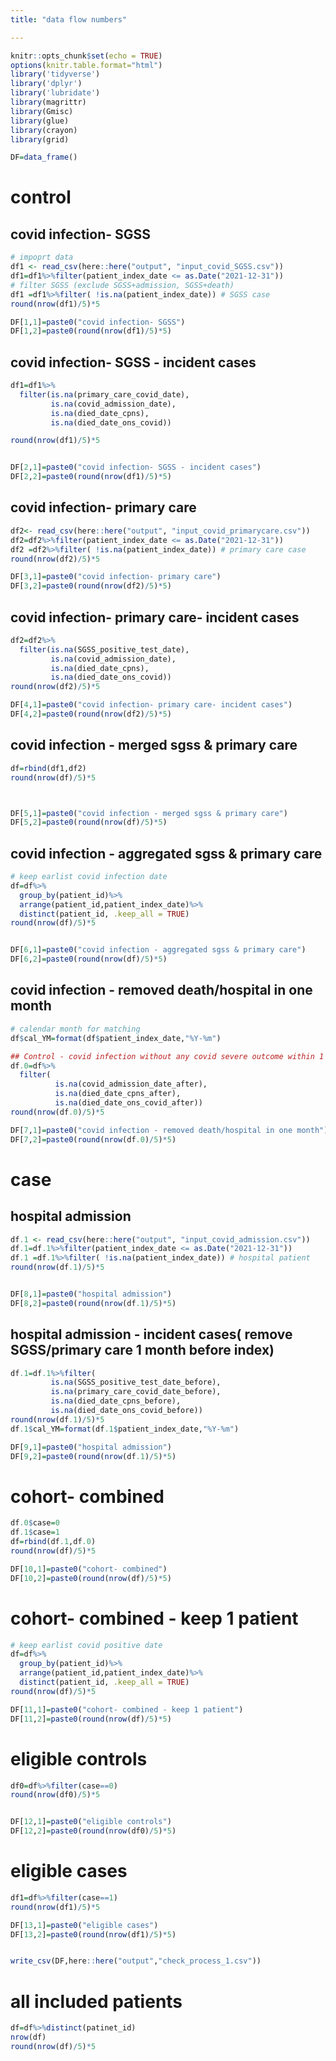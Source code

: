 ```yaml
---
title: "data flow numbers"

---
```


```r
knitr::opts_chunk$set(echo = TRUE)
options(knitr.table.format="html")
library('tidyverse')
library('dplyr')
library('lubridate')
library(magrittr)
library(Gmisc)
library(glue)
library(crayon)
library(grid)
```

```r
DF=data_frame()
```


# control
## covid infection- SGSS
```r
# impoprt data
df1 <- read_csv(here::here("output", "input_covid_SGSS.csv"))
df1=df1%>%filter(patient_index_date <= as.Date("2021-12-31"))
# filter SGSS (exclude SGSS+admission, SGSS+death)
df1 =df1%>%filter( !is.na(patient_index_date)) # SGSS case
round(nrow(df1)/5)*5

DF[1,1]=paste0("covid infection- SGSS")
DF[1,2]=paste0(round(nrow(df1)/5)*5)
```

## covid infection- SGSS - incident cases
```r
df1=df1%>%
  filter(is.na(primary_care_covid_date),
         is.na(covid_admission_date),
         is.na(died_date_cpns), 
         is.na(died_date_ons_covid))

round(nrow(df1)/5)*5


DF[2,1]=paste0("covid infection- SGSS - incident cases")
DF[2,2]=paste0(round(nrow(df1)/5)*5)
```

## covid infection- primary care
```r
df2<- read_csv(here::here("output", "input_covid_primarycare.csv"))
df2=df2%>%filter(patient_index_date <= as.Date("2021-12-31"))
df2 =df2%>%filter( !is.na(patient_index_date)) # primary care case
round(nrow(df2)/5)*5

DF[3,1]=paste0("covid infection- primary care")
DF[3,2]=paste0(round(nrow(df2)/5)*5)
```

## covid infection- primary care- incident cases
```r
df2=df2%>%
  filter(is.na(SGSS_positive_test_date),
         is.na(covid_admission_date),
         is.na(died_date_cpns), 
         is.na(died_date_ons_covid))
round(nrow(df2)/5)*5

DF[4,1]=paste0("covid infection- primary care- incident cases")
DF[4,2]=paste0(round(nrow(df2)/5)*5)

```

## covid infection - merged sgss & primary care
```r
df=rbind(df1,df2)
round(nrow(df)/5)*5



DF[5,1]=paste0("covid infection - merged sgss & primary care")
DF[5,2]=paste0(round(nrow(df)/5)*5)

```

## covid infection - aggregated sgss & primary care
```r
# keep earlist covid infection date
df=df%>%
  group_by(patient_id)%>%
  arrange(patient_id,patient_index_date)%>%
  distinct(patient_id, .keep_all = TRUE)
round(nrow(df)/5)*5


DF[6,1]=paste0("covid infection - aggregated sgss & primary care")
DF[6,2]=paste0(round(nrow(df)/5)*5)
```

## covid infection - removed death/hospital in one month
```r
# calendar month for matching
df$cal_YM=format(df$patient_index_date,"%Y-%m")

## Control - covid infection without any covid severe outcome within 1 month
df.0=df%>%
  filter(
          is.na(covid_admission_date_after),
          is.na(died_date_cpns_after),
          is.na(died_date_ons_covid_after))
round(nrow(df.0)/5)*5

DF[7,1]=paste0("covid infection - removed death/hospital in one month")
DF[7,2]=paste0(round(nrow(df.0)/5)*5)
```

# case

## hospital admission
```r
df.1 <- read_csv(here::here("output", "input_covid_admission.csv"))
df.1=df.1%>%filter(patient_index_date <= as.Date("2021-12-31"))
df.1 =df.1%>%filter( !is.na(patient_index_date)) # hospital patient
round(nrow(df.1)/5)*5


DF[8,1]=paste0("hospital admission")
DF[8,2]=paste0(round(nrow(df.1)/5)*5)


```

## hospital admission - incident cases( remove SGSS/primary care 1 month before index)
```r
df.1=df.1%>%filter(
         is.na(SGSS_positive_test_date_before),
         is.na(primary_care_covid_date_before), 
         is.na(died_date_cpns_before),
         is.na(died_date_ons_covid_before))
round(nrow(df.1)/5)*5
df.1$cal_YM=format(df.1$patient_index_date,"%Y-%m")

DF[9,1]=paste0("hospital admission")
DF[9,2]=paste0(round(nrow(df.1)/5)*5)
```


# cohort- combined
```r
df.0$case=0
df.1$case=1
df=rbind(df.1,df.0)
round(nrow(df)/5)*5

DF[10,1]=paste0("cohort- combined")
DF[10,2]=paste0(round(nrow(df)/5)*5)
```

# cohort- combined - keep 1 patient
```r
# keep earlist covid positive date
df=df%>%
  group_by(patient_id)%>%
  arrange(patient_id,patient_index_date)%>%
  distinct(patient_id, .keep_all = TRUE)
round(nrow(df)/5)*5

DF[11,1]=paste0("cohort- combined - keep 1 patient")
DF[11,2]=paste0(round(nrow(df)/5)*5)


```

# eligible controls
```r
df0=df%>%filter(case==0)
round(nrow(df0)/5)*5


DF[12,1]=paste0("eligible controls")
DF[12,2]=paste0(round(nrow(df0)/5)*5)
```

# eligible cases
```r
df1=df%>%filter(case==1)
round(nrow(df1)/5)*5

DF[13,1]=paste0("eligible cases")
DF[13,2]=paste0(round(nrow(df1)/5)*5)


write_csv(DF,here::here("output","check_process_1.csv"))
```

# all included patients
```r

df=df%>%distinct(patinet_id)
nrow(df)
round(nrow(df)/5)*5


```

